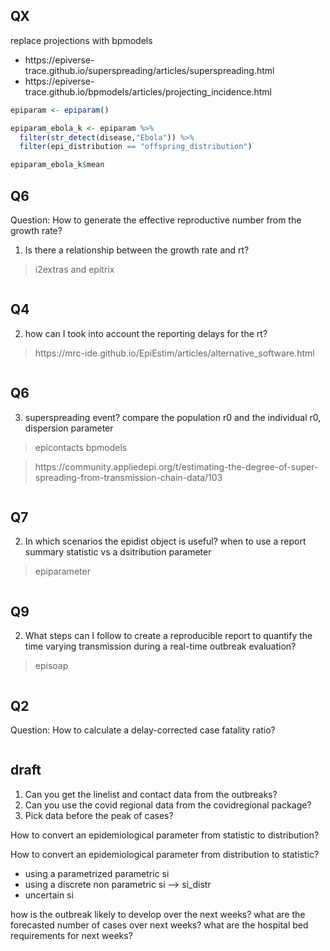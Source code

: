 ## QX

replace projections with bpmodels

- https://epiverse-trace.github.io/superspreading/articles/superspreading.html
- https://epiverse-trace.github.io/bpmodels/articles/projecting_incidence.html

```r
epiparam <- epiparam()

epiparam_ebola_k <- epiparam %>% 
  filter(str_detect(disease,"Ebola")) %>% 
  filter(epi_distribution == "offspring_distribution")

epiparam_ebola_k$mean
```


## Q6

Question: How to generate the effective reproductive number from the growth rate?

1. Is there a relationship between the growth rate and rt?

> i2extras and epitrix

```r

```



## Q4

2. how can I took into account the reporting delays for the rt?
  
  > https://mrc-ide.github.io/EpiEstim/articles/alternative_software.html

```r

```


## Q6

3. superspreading event? compare the population r0 and the individual r0, dispersion parameter

> epicontacts
> bpmodels

> https://community.appliedepi.org/t/estimating-the-degree-of-super-spreading-from-transmission-chain-data/103

```r

```


## Q7

2. In which scenarios the epidist object is useful? when to use a report summary statistic vs a dsitribution parameter

> epiparameter

```r

```


## Q9

2. What steps can I follow to create a reproducible report to quantify the time varying transmission during a real-time outbreak evaluation?
  
  > episoap

```r

```

## Q2

Question: How to calculate a delay-corrected case fatality ratio?

```r

```

## draft

1. Can you get the linelist and contact data from the outbreaks?
2. Can you use the covid regional data from the covidregional package?
3. Pick data before the peak of cases?

How to convert an epidemiological parameter from statistic to distribution?

How to convert an epidemiological parameter from distribution to statistic?

- using a parametrized parametric si
- using a discrete non parametric si --> si_distr
- uncertain si

how is the outbreak likely to develop over the next weeks?
what are the forecasted number of cases over next weeks?
what are the hospital bed requirements for next weeks?